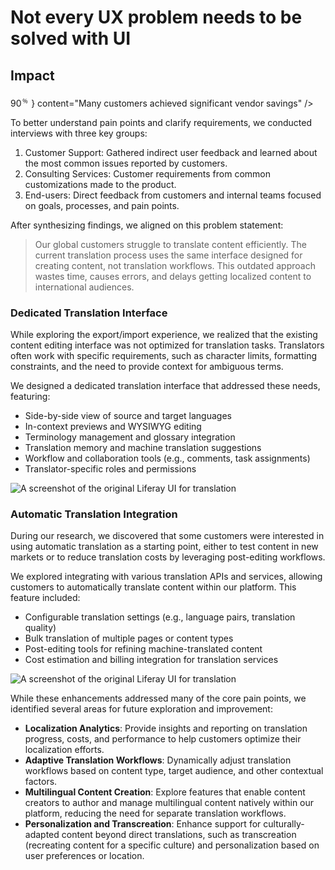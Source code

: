 
# Not every UX problem needs to be solved with UI

<Hammer className="mx-auto mb-16 w-full" />

<Summary
  problem={
    'Most of Liferay’s customers support at least 2 languages, and some with large, public-facing websites often have a dozen or more languages. While the platform itself is relatively straightforward to localize from a developer’s perspective — providing localized content at scale is not.'
  }
  role={
    'As the team’s Product Designer, I worked with the Technical lead and PM to do end-to-end product design. From interviewing users to implementation QA.'
  }
  contributions={[
    'User Research',
    'Workshop Facilitation',
    'Product Strategy',
    'Interaction Design',
    'Prototyping',
    'Usability Testing',
    'Quality Assurance',
  ]}
/>

<div className="grid grid-cols-subgrid gap-8 mt-16">
  <div />
  <div className="mt-6">
    <h2 className="small-caps mt-4">Impact</h2>
  </div>
  <ImpactCard
    className="col-span-2"
    title="Cost Reduction" 
    importantNumber={
      <span className='tracking-tighter'>
        90<sup style={{marginLeft: '-0.1em'}}>&#65130;</sup>
      </span>
    }
    content="Many customers achieved significant vendor savings"
  />
  <ImpactCard
    className="col-span-3"
    title="average hours saved per year"
    importantNumber="550+"
    content="Removing or reducing time-consuming process helped our customers save a lot of time"
  />
</div>

To better understand pain points and clarify requirements, we conducted interviews with three key groups:

1. Customer Support: Gathered indirect user feedback and learned about the most common issues reported by customers.
1. Consulting Services: Customer requirements from common customizations made to the product.
1. End-users: Direct feedback from customers and internal teams focused on goals, processes, and pain points.

After synthesizing findings, we aligned on this problem statement:

<div className="w-full h-32" />

> Our global customers struggle to translate content efficiently. The current translation process uses the same interface designed for creating content, not translation workflows. This outdated approach wastes time, causes errors, and delays getting localized content to international audiences.

<div className="w-full h-32" />



### Dedicated Translation Interface

While exploring the export/import experience, we realized that the existing content editing interface was not optimized for translation tasks. Translators often work with specific requirements, such as character limits, formatting constraints, and the need to provide context for ambiguous terms.

We designed a dedicated translation interface that addressed these needs, featuring:

- Side-by-side view of source and target languages
- In-context previews and WYSIWYG editing
- Terminology management and glossary integration
- Translation memory and machine translation suggestions
- Workflow and collaboration tools (e.g., comments, task assignments)
- Translator-specific roles and permissions

![A screenshot of the original Liferay UI for translation](/projects/translation/translate-01.png 'Auto translate interface in action')

### Automatic Translation Integration

During our research, we discovered that some customers were interested in using automatic translation as a starting point, either to test content in new markets or to reduce translation costs by leveraging post-editing workflows.

We explored integrating with various translation APIs and services, allowing customers to automatically translate content within our platform. This feature included:

- Configurable translation settings (e.g., language pairs, translation quality)
- Bulk translation of multiple pages or content types
- Post-editing tools for refining machine-translated content
- Cost estimation and billing integration for translation services

![A screenshot of the original Liferay UI for translation](/projects/translation/settings-01.png 'Translation service API settings')

While these enhancements addressed many of the core pain points, we identified several areas for future exploration and improvement:

- **Localization Analytics**: Provide insights and reporting on translation progress, costs, and performance to help customers optimize their localization efforts.
- **Adaptive Translation Workflows**: Dynamically adjust translation workflows based on content type, target audience, and other contextual factors.
- **Multilingual Content Creation**: Explore features that enable content creators to author and manage multilingual content natively within our platform, reducing the need for separate translation workflows.
- **Personalization and Transcreation**: Enhance support for culturally-adapted content beyond direct translations, such as transcreation (recreating content for a specific culture) and personalization based on user preferences or location.
